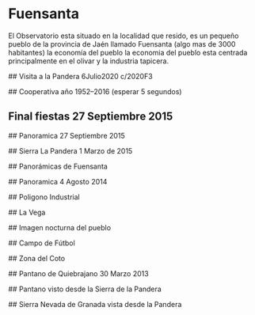 # Fuensanta

El Observatorio esta situado en la localidad que resido, es un pequeño pueblo
de la provincia de Jaén llamado Fuensanta (algo mas de 3000 habitantes) la economía del pueblo la economia del pueblo esta
centrada principalmente en el olivar y la industria tapicera.

<Imagen src="fuensanta/entradarr.jpg" />

## Visita a la Pandera 6Julio2020 c/2020F3

<Imagen src="fuensanta/pandera2jpg.jpg" />

<Imagen src="fuensanta/pandera.jpg" />

## Cooperativa año 1952–2016 (esperar 5 segundos)

<Imagen src="fuensanta/fotos-cooperativa-005.gif" />

## Final fiestas 27 Septiembre 2015

<Imagen src="fuensanta/mosaico-fiesta-pueblo-27sep2015_re1.jpg" />

## Panoramica 27 Septiembre 2015

<Imagen src="fuensanta/panoramica-2-re.jpg" />

## Sierra La Pandera 1 Marzo de 2015

<Imagen src="fuensanta/cima-pandera.jpg" />
<Imagen src="fuensanta/pantano-1marzo2015.jpg" />
<Imagen src="fuensanta/sierraa-nevadapanoramica_marzo_20115.jpg" />

## Panorámicas de Fuensanta

<Imagen src="fuensanta/fuensanta.jpg" />
<Imagen src="fuensanta/panoramica4agosto2014.jpg" />
<Imagen src="fuensanta/sierrar-copia.jpg" />

## Panoramica 4 Agosto 2014

<Imagen src="fuensanta/panoramica-pueblo-nevado-8-enero-2010.jpg" />
<Imagen src="fuensanta/panoramica-vega.jpg" />
<Imagen src="fuensanta/mosaico-pro-re.jpg" />

## Poligono Industrial

<Imagen src="fuensanta/poligono-amanecer.jpg" />
<Imagen src="fuensanta/poligono-industrialimg_1813.jpg" />

## La Vega

<Imagen src="fuensanta/vega-re-p3252261_1.jpg" />

## Imagen nocturna del pueblo

<Imagen src="fuensanta/re-pro-img_1740_filtered.jpg" />

## Campo de Fútbol

<Imagen src="fuensanta/futbol.jpg" />

## Zona del Coto

<Imagen src="fuensanta/panorama-2.jpg" />

## Pantano de Quiebrajano 30 Marzo 2013

<Imagen src="fuensanta/pantano-quiebrajano-30marzo-2013.jpg" />
<Imagen src="fuensanta/pantano-quiebrajano-30marzo-20131.jpg" />
<Imagen src="fuensanta/pantano-quiebrajano-30marzo-20132.jpg" />

## Pantano visto desde la Sierra de la Pandera

<Imagen src="fuensanta/pantano-pandera.jpg" />

## Sierra Nevada de Granada vista desde la Pandera

<Imagen src="fuensanta/sierra-nevadapa.jpg" />